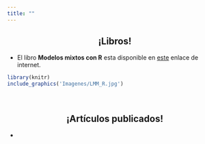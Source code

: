 ```yaml
---
title: ""
---
```


<center>
<h2>**¡Libros!**</h1>
</center>

<div class = "row">

<div class = "col-md-6">
  + El libro **Modelos mixtos con R** esta disponible en [este](https://fhernanb.github.io/libro_modelos_mixtos/) enlace de internet.

```r
library(knitr)
include_graphics('Imagenes/LMM_R.jpg')
```
</div>

<div class = "col-md-6">

</div>
</div>

<br>

<center>
<h2>**¡Artículos publicados!**</h1>
</center>

  + 
